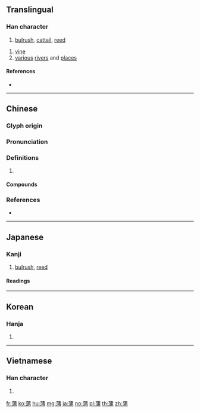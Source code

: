 {{character info/new}}
{{also|莆}}
==Translingual==

===Han character===
{{Han char|rn=140|rad=艸|as=10|sn=16|four=44127|canj=TEIB|ids=⿱艹浦}}

# [[bulrush]], [[cattail]], [[reed]]
<!-- # {{surname}} This needs to be moved to the appropriate sections-->
# [[vine]]
# [[various]] [[river]]s and [[place]]s

====References====
* {{Han ref|kx=1049.370|dkj=31611|dj=1511.070|hdz=53269.110|uh=84B2|ud=33970|bh=BB5A|bd=47962}}

----

==Chinese==
{{zh-forms}}

===Glyph origin===
{{Han etym}}

===Pronunciation===
{{zh-pron
|m=pú
|c=pou4,bok6
|mn=phô͘/pô͘
|mc=y
|oc=y
|cat=
}}

===Definitions===
{{zh-hanzi}}

# {{rfdef|zh}}

====Compounds====
{{zh-der|蒲葵|伊蒲饌|唐菖蒲|截蒲為牒|扁蒲|扇葉蒲葵|望杏瞻蒲|樗蒲|石菖蒲|編蒲|茅蒲|菖蒲|菖蒲蓮|菖蒲酒|蒲伏|蒲公英|蒲劇|蒲劍|蒲包兒|蒲團|蒲坂|蒲城|蒲墩兒|蒲戲|蒲扇|蒲扇價增|蒲月|蒲服|蒲松齡|蒲柳|蒲柳之姿|蒲桃|蒲棒|蒲江縣|蒲津|蒲牒寫書|蒲牢|蒲瓜|蒲甘|蒲甸兒|蒲福風級|蒲窩子|蒲笨車|蒲節|蒲籃|蒲絨|蒲羅|蒲艾|蒲草|蒲萄|蒲葵扇|蒲蘆|蒲蠻|蒲觴|蒲車|蒲輪|蒲邑三善|蒲關|蒲阪|蒲隆地|蒲鞋|蒲鞭|蒲鞭不施|蒲鞭不用|蒲鞭之政|蒲鞭示辱|蒲鞵|鞭蒲|香蒲}}

===References===
* {{R:yue:Hanzi}}

----

==Japanese==

===Kanji===
{{ja-kanji|grade=n|rs=艸10}}

# [[bulrush]], [[reed]]

====Readings====
{{ja-readings
|goon=[[ぶ]] (bu)
|kanon=[[ほ]] (ho)
|kun=[[がま]] (gama), [[かま]] (kama), [[かば]] (kaba)
|nanori=
}}

----

==Korean==

===Hanja===
{{ko-hanja|hangeul=포|eumhun=|rv=po|mr=p'o|y=pho}}

# {{defn|lang=ko|sort=艸10}}

----

==Vietnamese==

===Han character===
{{vi-hantu|[[bồ]], [[bù]], [[mồ]]|rs=艸10}}

# {{defn|lang=vi|sort=艸10}}

[[fr:蒲]]
[[ko:蒲]]
[[hu:蒲]]
[[mg:蒲]]
[[ja:蒲]]
[[no:蒲]]
[[pl:蒲]]
[[th:蒲]]
[[zh:蒲]]